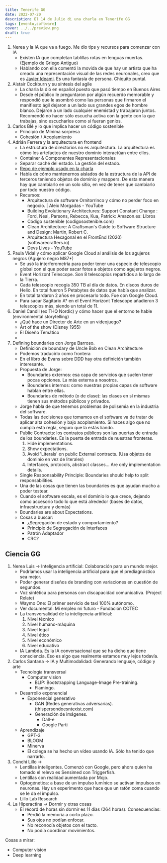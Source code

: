 ```yaml
---
title: Tenerife GG
date: 2022-07-20
description: El 14 de Julio di una charla en Tenerife GG
tags: [evento,software]
cover: ../../preview.png
draft: true
---
```



1. Nerea y la IA que va a fuego. Me dio tips y recursos para comenzar con IA
    - Existen IA que completan tablillas rotas en lenguas muertas. (Ejemplo de Griego Antiguo)
    - Hablando con ella comentó la movida de que hay un artista que ha creado una representación visual de las redes neuronales, creo que es [Javier Ideami](https://ideami.com). Es una fantasía de persona. Chiquito puntal. 
1. Alstair Cockburn y su síntesis del agile
    - La charla la dió en español puesto que pasó tiempo en Buenos Aires
    - Desde el público le preguntaron por algún recuerdo memorable y respondió que le asombró como las personas que firmaron el manifiesto ágil dejaron a un lado sus grandes egos de hombre blanco. Dejaron a un lado cualquier enemistad y trabajaron juntos. Recomendó no hacer sólo escucha activa con la gente con la que trabajas, sino escucharlos como si fueran genios.
1. Carlos Blé y lo que implica hacer un código sostenible
    - Principio de Mínima sorpresa
    - Cohesión / Acoplamiento
1. Adrián Ferrera y la arquitectura en frontend
    - La estructura de directorios no es arquitectura. La arquitectura es cómo los artefactos de nuestro dominio interactúan entre ellos.
    - Container & Componentes Representacionales
    - Separar caché del estado. La gestión del estado.
    - [Repo de ejemplo usado en la charla](https://github.com/adrian-afergon/hexagonal-arch-example/tree/feat/add-next-example)
    - Habla de cómo mantenernos aislados de la estructura de la API de terceros teniendo objetos de dominio y mappers. De esta manera hay que cambiarlo en un solo sitio, en vez de tener que cambiarlo por todo nuestro código.
    - Recursos:
        - Arquitectura de software Ornitorrinco y cómo no perder foco en negocio. | Aleix Morgadas - YouTube
        - Building Evolutionary Architectures: Support Constant Change : Ford, Neal, Parsons, Rebecca, Kua, Patrick: Amazon.es: Libros
        - Código sostenible (codigosostenible.com)
        - Clean Architecture: A Craftsman's Guide to Software Structure and Design: Martin, Robert C.
        - Arquitectura Hexagonal en el FrontEnd (2020) (softwarecrafters.io)
        - Devs Lives - YouTube
1. Paula Vidal y cómo aplicar Google Cloud al análisis de los agujeros negros (Agujero negro M87*)
    - Se usó la interferometría para poder tener una especie de telescopio global con el que poder sacar fotos a objetos como agujeros negros.
    - Event Horizont Telescope. Son 8 telescopios repartidos a lo largo de la Tierra.
    - Cada telescopio recogía 350 TB al día de datos. En discos duros de Helio. En total fueron 5 Petabytes de datos que había que analizar.
    - En total tardaron 2 años en procesarlo todo. Fue con Google Cloud.
    - Para sacar Sagitario A* en el Event Horizont Telescope añadieron 3 telescopios más, siendo un total de 11.
1. Daniel Candil (ex THQ Nordic) y cómo hacer que el entorno te hable (environmental storytelling)
    - ¿Qué hace un Director de Arte en un videojuego?
    - Art of the show (Disney 1955)
    - El Diseño Temático
    - 
1. Defining boundaries con Jorge Barroso.
    - Definición de boundary de Uncle Bob en Clean Architecture
    - Podemos traducirlo como frontera
    - En el libro de Evans sobre DDD hay otra definición también interesante.
    - Propuesta de Jorge:
        - Boundaries externos: esa capa de servicios que suelen tener pocas opciones. La más externa a nosotros.
        - Boundaries internos: como nuestras propias capas de software hablan entre ellas.
        - Boundaries de método (o de clase): las clases en sí mismas tienen sus métodos públicos y privados.
    - Jorge habla de que tenemos problemas de polisemia en la industria del software.
    - Todas las decisiones que tomamos en el software va de tratar de aplicar alta cohesión y bajo acoplamiento. Si haces algo que no cumpla esta regla, seguro que la estás liando.
    - Public Contracts: los contratos públicos son las puertas de entrada de los boundaries. Es la puerta de entrada de nuestras fronteras. 
        1. Hide implementations.
        1. Show expectations.
        1. Avoid 'Literals' on public External contracts. (Usa objetos de dominio en vez de literales)
        1. Interfaces, protocols, abstract classes... Are only implementation details.
    - Single Responsability Principle: Boundaries should help to split responsabilities.
    - Una de las cosas que tienen las boundaries es que ayudan mucho a poder testear.
    - Cuando el software escala, es el dominio lo que crece, dejando como accesorio todo lo que está alrededor (bases de datos, infraestructura y demás)
    - Boundaries are about Expectations. 
    - Cosas a buscar:
        - ¿Segregación de estado y comportamiento?
        - Principio de Segregación de Interfaces
        - Patrón Adaptador
        - CRC?

## Ciencia GG

1. Nerea Luis -> Inteligencia artificial: Colaboración para un mundo mejor.
    - Podríamos usar la inteligencia artificial para que el prediagnóstico sea mejor.
    - Poder generar diseños de branding con variaciones en cuestión de segundos.
    - Voz sintética para personas con discapacidad comunicativa. (Project Relate)
    - Waymo One: El primer servicio de taxi 100% autónomo.
    - Ver documental: Mi empleo mi futuro - Fundación COTEC
    - La transversalidad de la inteligencia artificial:
        1. Nivel técnico
        1. Nivel humano-máquina
        1. Nivel legal
        1. Nivel ético
        1. Nivel económico
        1. Nivel educativo
    - IA Lambda. Es la IA conversacional que se ha dicho que tiene consciencia. Eso es algo que realmente estamos muy lejos todavía.
1. Carlos Santana -> IA y Multimodalidad: Generando lenguaje, código y arte 
    - Tecnología transversal
        - Computer vision
            - BLIP: Bootstrapping Language-Image Pre-training.
            - Flamingo.
    - Desarrollo exponencial
        - Exponencial generativo
            - GAN (Redes generativas adversarias). (thispersondoesntexist.com)
            - Generación de imágenes.
                - Dall-e
                - Google Parti
    - Aprendizaje
        - GPT-3
        - BLOOM
        - Minerva
        - El colega se ha hecho un vídeo usando IA. Sólo ha tenido que narrarlo.
1. Conchi Lillo -> 
    - Lentillas inteligentes. Comenzó con Google, pero ahora quien ha tomado el relevo es Sensimed con Triggerfish.
    - Lentillas con realidad aumentada por Mojo.
    - Optogénetica: a base de un impulso lumínico se activan impulsos en neuronas. Hay un experimento que hace que un ratón coma cuando se le da el impulso.
    - Lillo Lab Research
1. La Hiperactina -> Dormir y otras cosas
    - El récord de horas sin dormir es 11 días (264 horas). Consecuencias:
        - Perdió la memoria a corto plazo.
        - Sus ojos no podían enfocar.
        - No reconocía objetos con el tacto.
        - No podía coordinar movimientos.

Cosas a mirar:
 - Computer vision
 - Deep learning
